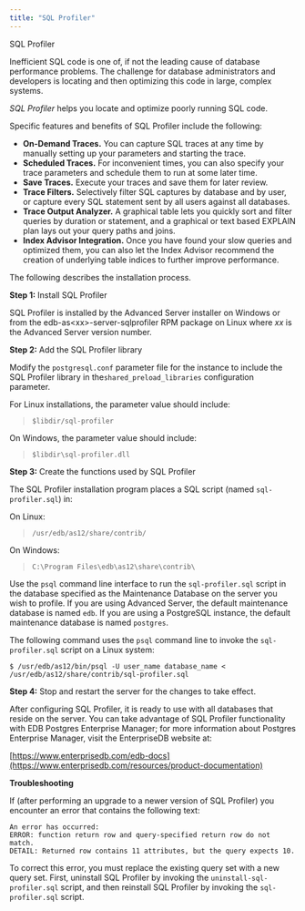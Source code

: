 ```yaml
---
title: "SQL Profiler"
---
```


<div class="index">

SQL Profiler

</div>

Inefficient SQL code is one of, if not the leading cause of database performance problems. The challenge for database administrators and developers is locating and then optimizing this code in large, complex systems.

*SQL Profiler* helps you locate and optimize poorly running SQL code.

Specific features and benefits of SQL Profiler include the following:

  - **On-Demand Traces.** You can capture SQL traces at any time by manually setting up your parameters and starting the trace.
  - **Scheduled Traces.** For inconvenient times, you can also specify your trace parameters and schedule them to run at some later time.
  - **Save Traces.** Execute your traces and save them for later review.
  - **Trace Filters.** Selectively filter SQL captures by database and by user, or capture every SQL statement sent by all users against all databases.
  - **Trace Output Analyzer.** A graphical table lets you quickly sort and filter queries by duration or statement, and a graphical or text based EXPLAIN plan lays out your query paths and joins.
  - **Index Advisor Integration.** Once you have found your slow queries and optimized them, you can also let the Index Advisor recommend the creation of underlying table indices to further improve performance.

The following describes the installation process.

**Step 1:** Install SQL Profiler

SQL Profiler is installed by the Advanced Server installer on Windows or from the edb-as\<xx\>-server-sqlprofiler RPM package on Linux where *xx* is the Advanced Server version number.

**Step 2:** Add the SQL Profiler library

Modify the `postgresql.conf` parameter file for the instance to include the SQL Profiler library in the`shared_preload_libraries` configuration parameter.

For Linux installations, the parameter value should include:

> `$libdir/sql-profiler`

On Windows, the parameter value should include:

> `$libdir\sql-profiler.dll`

**Step 3:** Create the functions used by SQL Profiler

The SQL Profiler installation program places a SQL script (named `sql-profiler.sql`) in:

On Linux:

> `/usr/edb/as12/share/contrib/`

On Windows:

> `C:\Program Files\edb\as12\share\contrib\`

Use the `psql` command line interface to run the `sql-profiler.sql` script in the database specified as the Maintenance Database on the server you wish to profile. If you are using Advanced Server, the default maintenance database is named `edb`. If you are using a PostgreSQL instance, the default maintenance database is named `postgres`.

The following command uses the `psql` command line to invoke the `sql-profiler.sql` script on a Linux system:

``` text
$ /usr/edb/as12/bin/psql -U user_name database_name <
/usr/edb/as12/share/contrib/sql-profiler.sql
```

**Step 4:** Stop and restart the server for the changes to take effect.

After configuring SQL Profiler, it is ready to use with all databases that reside on the server. You can take advantage of SQL Profiler functionality with EDB Postgres Enterprise Manager; for more information about Postgres Enterprise Manager, visit the EnterpriseDB website at:

[https://www.enterprisedb.com/edb-docs](https://www.enterprisedb.com/resources/product-documentation)

**Troubleshooting**

If (after performing an upgrade to a newer version of SQL Profiler) you encounter an error that contains the following text:

``` text
An error has occurred:
ERROR: function return row and query-specified return row do not match.
DETAIL: Returned row contains 11 attributes, but the query expects 10.
```

To correct this error, you must replace the existing query set with a new query set. First, uninstall SQL Profiler by invoking the `uninstall-sql-profiler.sql` script, and then reinstall SQL Profiler by invoking the `sql-profiler.sql` script.
